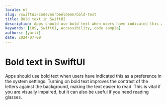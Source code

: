 ```yaml
---
locale: nl
slug: /swiftui/codevoorbeeldenn/bold-text
title: Bold text in SwiftUI
description: Apps should use bold text when users have indicated this as a preference in the system settings.
keywords: [iOS, SwiftUI, accessibility, code sample]
authors: [yurii]
date: 2024-07-09
---
```


# Bold text in SwiftUI

Apps should use bold text when users have indicated this as a preference in the system settings. Turning on bold text improves the contrast of the letters against the background, making the text easier to read. This is vital if you are visually impaired, but it can also be useful if you need reading glasses.

<CodeSample id="text-bold" platform="swiftui" locale="nl"/>

